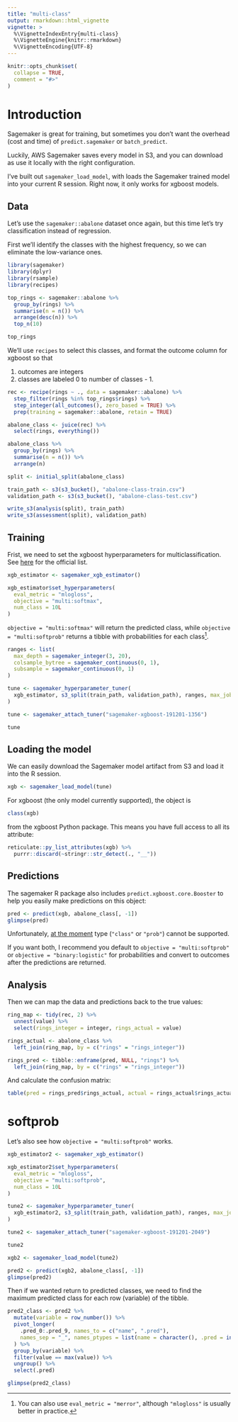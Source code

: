 ```yaml
---
title: "multi-class"
output: rmarkdown::html_vignette
vignette: >
  %\VignetteIndexEntry{multi-class}
  %\VignetteEngine{knitr::rmarkdown}
  %\VignetteEncoding{UTF-8}
---
```


```r
knitr::opts_chunk$set(
  collapse = TRUE,
  comment = "#>"
)
```

# Introduction

Sagemaker is great for training, 
but sometimes you don't want the overhead (cost and time) of 
`predict.sagemaker` or `batch_predict`.

Luckily, AWS Sagemaker saves every model in S3, 
and you can download as use it locally with the right configuration.

I've built out `sagemaker_load_model`, with loads the Sagemaker trained model
into your current R session. Right now, it only works for xgboost models.

## Data

Let's use the `sagemaker::abalone` dataset once again, 
but this time let's try classification instead of regression.

First we'll identify the classes with the highest frequency, 
so we can eliminate the low-variance ones.

```r
library(sagemaker)
library(dplyr)
library(rsample)
library(recipes)

top_rings <- sagemaker::abalone %>%
  group_by(rings) %>%
  summarise(n = n()) %>%
  arrange(desc(n)) %>%
  top_n(10)

top_rings
```

We'll use `recipes` to select this classes,
and format the outcome column for xgboost so that

1. outcomes are integers
2. classes are labeled 0 to number of classes - 1.

```r
rec <- recipe(rings ~ ., data = sagemaker::abalone) %>%
  step_filter(rings %in% top_rings$rings) %>%
  step_integer(all_outcomes(), zero_based = TRUE) %>%
  prep(training = sagemaker::abalone, retain = TRUE)

abalone_class <- juice(rec) %>%
  select(rings, everything())

abalone_class %>%
  group_by(rings) %>%
  summarise(n = n()) %>%
  arrange(n)
```

```r
split <- initial_split(abalone_class)

train_path <- s3(s3_bucket(), "abalone-class-train.csv")
validation_path <- s3(s3_bucket(), "abalone-class-test.csv")
```

```r
write_s3(analysis(split), train_path)
write_s3(assessment(split), validation_path)
```

## Training

Frist, we need to set the xgboost hyperparameters for multiclassification.
See [here](https://xgboost.readthedocs.io/en/latest/parameter.html#learning-task-parameters)
for the official list.

```r
xgb_estimator <- sagemaker_xgb_estimator()

xgb_estimator$set_hyperparameters(
  eval_metric = "mlogloss",
  objective = "multi:softmax",
  num_class = 10L
)
```

`objective = "multi:softmax"` will return the predicted class,
while `objective = "multi:softprob"` returns a tibble 
with probabilities for each class^[
You can also use `eval_metric = "merror"`, 
although `"mlogloss"` is usually better in practice.].

```r
ranges <- list(
  max_depth = sagemaker_integer(3, 20),
  colsample_bytree = sagemaker_continuous(0, 1),
  subsample = sagemaker_continuous(0, 1)
)
```

```r
tune <- sagemaker_hyperparameter_tuner(
  xgb_estimator, s3_split(train_path, validation_path), ranges, max_jobs = 5
)
```

```r
tune <- sagemaker_attach_tuner("sagemaker-xgboost-191201-1356")
```

```r
tune
```

## Loading the model

We can easily download the Sagemaker model artifact from S3
and load it into the R session.

```r
xgb <- sagemaker_load_model(tune)
```

For xgboost (the only model currently supported), 
the object is 

```r
class(xgb)
```

from the xgboost Python package. 
This means you have full access to all its attribute:

```r
reticulate::py_list_attributes(xgb) %>%
  purrr::discard(~stringr::str_detect(., "__"))
```

## Predictions

The sagemaker R package also includes `predict.xgboost.core.Booster`
to help you easily make predictions on this object:

```r
pred <- predict(xgb, abalone_class[, -1])
glimpse(pred)
```

Unfortunately, 
[at the moment](https://github.com/awslabs/amazon-sagemaker-examples/issues/479) 
type (`"class"` or `"prob"`) cannot be supported.

If you want both, I recommend you default to `objective = "multi:softprob"`
or `objective = "binary:logistic"` for probabilities and convert to outcomes
after the predictions are returned. 

## Analysis

Then we can map the data and predictions back to the true values:

```r
ring_map <- tidy(rec, 2) %>%
  unnest(value) %>%
  select(rings_integer = integer, rings_actual = value)

rings_actual <- abalone_class %>%
  left_join(ring_map, by = c("rings" = "rings_integer")) 
```

```r
rings_pred <- tibble::enframe(pred, NULL, "rings") %>%
  left_join(ring_map, by = c("rings" = "rings_integer"))
```

And calculate the confusion matrix:

```r
table(pred = rings_pred$rings_actual, actual = rings_actual$rings_actual)
```

# softprob

Let's also see how `objective = "multi:softprob"` works.

```r
xgb_estimator2 <- sagemaker_xgb_estimator()

xgb_estimator2$set_hyperparameters(
  eval_metric = "mlogloss",
  objective = "multi:softprob",
  num_class = 10L
)
```

```r
tune2 <- sagemaker_hyperparameter_tuner(
  xgb_estimator2, s3_split(train_path, validation_path), ranges, max_jobs = 5
)
```

```r
tune2 <- sagemaker_attach_tuner("sagemaker-xgboost-191201-2049")
```

```r
tune2
```


```r
xgb2 <- sagemaker_load_model(tune2)
```

```r
pred2 <- predict(xgb2, abalone_class[, -1])
glimpse(pred2)
```

Then if we wanted return to predicted classes, 
we need to find the maximum predicted class for each row (variable)
of the tibble.

```r
pred2_class <- pred2 %>%
  mutate(variable = row_number()) %>%
  pivot_longer(
    .pred_0:.pred_9, names_to = c("name", ".pred"), 
    names_sep = "_", names_ptypes = list(name = character(), .pred = integer())
  ) %>%
  group_by(variable) %>%
  filter(value == max(value)) %>%
  ungroup() %>%
  select(.pred)

glimpse(pred2_class)
```
